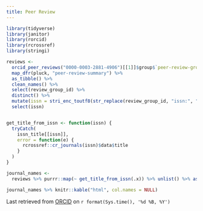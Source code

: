```yaml
---
title: Peer Review
---
```


```r
library(tidyverse)
library(janitor)
library(rorcid)
library(rcrossref)
library(stringi)

reviews <-
  orcid_peer_reviews("0000-0003-2881-4906")[[1]]$group$`peer-review-group` %>%
  map_dfr(pluck, "peer-review-summary") %>%
  as_tibble() %>%
  clean_names() %>%
  select(review_group_id) %>%
  distinct() %>%
  mutate(issn = stri_enc_toutf8(str_replace(review_group_id, "issn:", ""))) %>%
  select(issn)


get_title_from_issn <- function(issn) {
  tryCatch(
    issn_title[[issn]],
    error = function(e) {
      rcrossref::cr_journals(issn)$data$title
    }
  )
}

journal_names <-
  reviews %>% purrr::map(~ get_title_from_issn(.x)) %>% unlist() %>% as_tibble() %>% arrange(value) %>% mutate(value = str_squish(value))

journal_names %>% knitr::kable("html", col.names = NULL)

```
Last retrieved from [ORCID](https://orcid.org/0000-0003-2881-4906) on `r format(Sys.time(), '%d %B, %Y')`